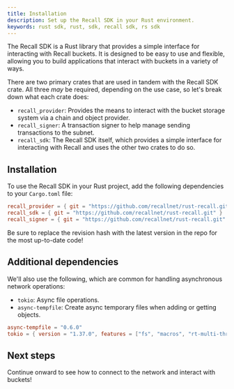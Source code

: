 ```yaml
---
title: Installation
description: Set up the Recall SDK in your Rust environment.
keywords: rust sdk, rust, sdk, recall sdk, rs sdk
---
```


The Recall SDK is a Rust library that provides a simple interface for interacting with Recall
buckets. It is designed to be easy to use and flexible, allowing you to build applications that
interact with buckets in a variety of ways.

There are two primary crates that are used in tandem with the Recall SDK crate. All three _may_ be
required, depending on the use case, so let's break down what each crate does:

- `recall_provider`: Provides the means to interact with the bucket storage system via a chain and
  object provider.
- `recall_signer`: A transaction signer to help manage sending transactions to the subnet.
- `recall_sdk`: The Recall SDK itself, which provides a simple interface for interacting with Recall
  and uses the other two crates to do so.

## Installation

To use the Recall SDK in your Rust project, add the following dependencies to your `Cargo.toml`
file:

```toml
recall_provider = { git = "https://github.com/recallnet/rust-recall.git" }
recall_sdk = { git = "https://github.com/recallnet/rust-recall.git" }
recall_signer = { git = "https://github.com/recallnet/rust-recall.git" }
```

Be sure to replace the revision hash with the latest version in the repo for the most up-to-date
code!

## Additional dependencies

We'll also use the following, which are common for handling asynchronous network operations:

- `tokio`: Async file operations.
- `async-tempfile`: Create async temporary files when adding or getting objects.

```toml
async-tempfile = "0.6.0"
tokio = { version = "1.37.0", features = ["fs", "macros", "rt-multi-thread"] }
```

## Next steps

Continue onward to see how to connect to the network and interact with buckets!
